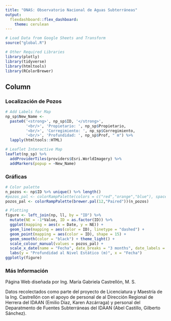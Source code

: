 ```yaml
---
title: "ONAS: Observatorio Nacional de Aguas Subterráneas"
output: 
  flexdashboard::flex_dashboard:
    theme: cerulean
---
```


```r
# Load Data from Google Sheets and Transform
source("global.R")

# Other Required Libraries
library(plotly)
library(tidyverse)
library(htmltools)
library(RColorBrewer)
```

 
Column {.tabset}
-------------------------------------

### Localización de Pozos

```r
# Add Labels for Map
np_sp$New_Name <- 
  paste0('<strong>', np_sp$ID, '</strong>',
         '<br/>', 'Propietario: ', np_sp$Propietario,
         '<br/>', 'Corregimiento: ', np_sp$Corregimiento, 
         '<br/>', 'Profundidad: ', np_sp$Prof, " m") %>% 
  lapply(htmltools::HTML)

# Leaflet Interactive Map
leaflet(np_sp) %>% 
  addProviderTiles(providers$Esri.WorldImagery) %>% 
  addMarkers(popup = ~New_Name)
```


### Gráficas

```r
# Color palette
n_pozos <- np$ID %>% unique() %>% length()
#pozos_pal <- colorRampPalette(colors = c("red","orange","blue"), space = "Lab")(n_pozos)
pozos_pal <- colorRampPalette(brewer.pal(12,"Paired"))(n_pozos)

# Plotting
figure <- left_join(np, ll, by = "ID") %>% 
  mutate(NE = -1*Value, ID = as.factor(ID)) %>% 
  ggplot(mapping = aes(x = Date, y = NE)) + 
  geom_line(mapping = aes(color = ID), linetype = "dashed") +
  geom_point(mapping = aes(color = ID), shape = 15) +
  geom_smooth(color = "black") + theme_light() + 
  scale_colour_manual(values = pozos_pal) +
  scale_x_date(name = "Fecha", date_breaks = "3 months", date_labels = "%b %y") +
  labs(y = "Profundidad al Nivel Estático (m)", x = "Fecha")
ggplotly(figure)
```


### Más Información

Página Web diseñada por Ing. María Gabriela Castrellón, M. S.

Datos recolectados como parte del proyecto de Licenciatura y Maestría de la Ing. Castrellón con el apoyo de personal de al Dirección Regional de Herrera del IDAAN (Emilio Díaz, Karen Azcárraga) y personal del Deparatmento de Fuentes Subterráneas del IDAAN (Abel Castillo, Gilberto Sánchez).

